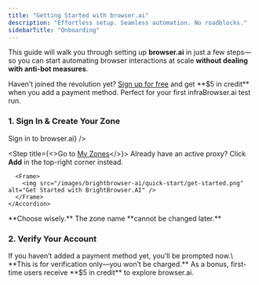 ```yaml
---
title: "Getting Started with browser.ai"
description: "Effortless setup. Seamless automation. No roadblocks."
sidebarTitle: "Onboarding"
---
```


This guide will walk you through setting up **browser.ai** in just a few steps—so you can start automating browser interactions at scale **without dealing with anti-bot measures**.

<Tip>
  Haven’t joined the revolution yet? <a href="https://brightdata.com/" target="_blank">Sign up for free</a> and get **$5 in credit** when you add a payment method. Perfect for your first infraBrowser.ai test run.
</Tip>

### 1. Sign In & Create Your Zone

<Steps>
  <Step title={<a href="https://browser.ai/" target="_blank">Sign in to browser.ai</a>} />

  <Step title={<>Go to <a href="#" target="_blank">My Zones</a></>}>
    <Accordion title="Find browser.ai and click Get Started">
      <Warning>
        Already have an active proxy? Click **Add** in the top-right corner instead.
      </Warning>

      <Frame>
        <img src="/images/brightbrowser-ai/quick-start/get-started.png" alt="Get Started with BrightBrowser.AI" />
      </Frame>
    </Accordion>
  </Step>

  <Step title="Name Your browser.ai Zone">
    <Warning>
      **Choose wisely.** The zone name **cannot be changed later.**
    </Warning>
  </Step>

  <Step title="Click Add Proxy" />
</Steps>

### **2. Verify Your Account**

<Accordion title="One last step before we launch">
  If you haven’t added a payment method yet, you’ll be prompted now.\
  **This is for verification only—you won’t be charged.**

  <Tip>
    As a bonus, first-time users receive **$5 in credit** to explore browser.ai.
  </Tip>
</Accordion>